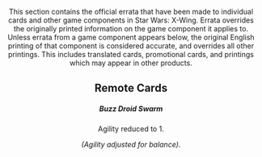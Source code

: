 <Header title="errata: remote cards" />

This section contains the official errata that have been made to individual
cards and other game components in
Star Wars: X-Wing. Errata
overrides the originally printed information on the game component it applies
to. Unless errata from a game component appears below, the original English
printing of that component is considered accurate, and overrides all other
printings. This includes translated cards, promotional cards, and printings
which may appear in other products.

## Remote Cards

##### **Buzz Droid Swarm**

Agility reduced to 1.

_(Agility adjusted for balance)._

<ImgCenter src="/images/Remote_BDS.webp" alt="Buzz Droids Swarm" />
